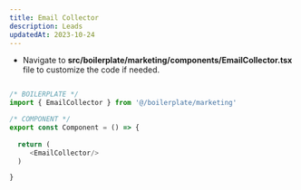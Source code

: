 ```yaml
---
title: Email Collector
description: Leads
updatedAt: 2023-10-24
---
```


* Navigate to **src/boilerplate/marketing/components/EmailCollector.tsx** file to customize the code if needed.

``` js

/* BOILERPLATE */
import { EmailCollector } from '@/boilerplate/marketing'

/* COMPONENT */
export const Component = () => {
  
  return (
     <EmailCollector/>
  )

}
